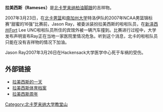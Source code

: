'''拉美西斯（Rameses）'''是[[北卡罗来纳柏油脚跟|北卡罗来纳柏油脚跟]]的吉祥物。

2007年3月23日，在[[北卡男篮|北卡男篮]]和[[南加州大学|南加州大学]]特洛伊队的2007年NCAA男篮锦标赛“甜蜜的16强”比赛前，Jason Ray，被委派装扮拉美西斯的啦啦队员，在[[新泽西州|新泽西州]]Fort Lee UNC啦啦队员所住的宾馆外被一辆汽车撞到。比赛进行过程中，大学发布声明宣布Ray正在当地一家医院里情况危急。听到这个消息，北卡的啦啦队员只能在没有吉祥物的情况下加油。

Jason Ray2007年3月26日在Hackensack大学医学中心死于车祸的受伤。

==外部链接==
*[http://www.ibiblio.org/mascot/ 拉美西斯的一天] {{Wayback|url=http://www.ibiblio.org/mascot/ |date=20190101143220 }}
*[https://web.archive.org/web/20080413002723/http://tarheelblue.cstv.com/trads/unc-trads-mascot.html 拉美西斯体育档案]
*[http://www.unc.edu/news/archives/oct00/tht101700.htm 拉美西斯周年] {{Wayback|url=http://www.unc.edu/news/archives/oct00/tht101700.htm |date=20180727224326 }}

{{北卡罗来纳大学教堂山分校}}
{{Culture-stub}}
[[Category:北卡罗来纳大学教堂山|Category:北卡罗来纳大学教堂山]]